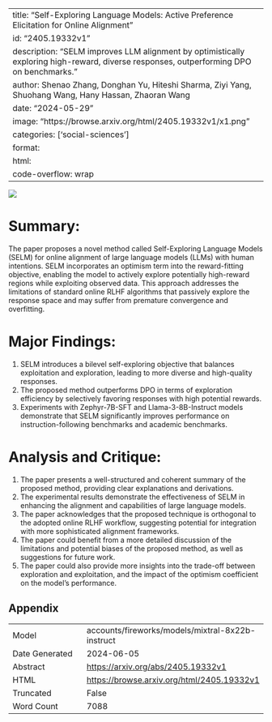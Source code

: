 
---
title: "Self-Exploring Language Models: Active Preference Elicitation for Online Alignment"
id: "2405.19332v1"
description: "SELM improves LLM alignment by optimistically exploring high-reward, diverse responses, outperforming DPO on benchmarks."
author: Shenao Zhang, Donghan Yu, Hiteshi Sharma, Ziyi Yang, Shuohang Wang, Hany Hassan, Zhaoran Wang
date: "2024-05-29"
image: "https://browse.arxiv.org/html/2405.19332v1/x1.png"
categories: ['social-sciences']
format:
  html:
    code-overflow: wrap
---

![](https://browse.arxiv.org/html/2405.19332v1/x1.png)

# Summary:

The paper proposes a novel method called Self-Exploring Language Models (SELM) for online alignment of large language models (LLMs) with human intentions. SELM incorporates an optimism term into the reward-fitting objective, enabling the model to actively explore potentially high-reward regions while exploiting observed data. This approach addresses the limitations of standard online RLHF algorithms that passively explore the response space and may suffer from premature convergence and overfitting.

# Major Findings:

1. SELM introduces a bilevel self-exploring objective that balances exploitation and exploration, leading to more diverse and high-quality responses.
2. The proposed method outperforms DPO in terms of exploration efficiency by selectively favoring responses with high potential rewards.
3. Experiments with Zephyr-7B-SFT and Llama-3-8B-Instruct models demonstrate that SELM significantly improves performance on instruction-following benchmarks and academic benchmarks.

# Analysis and Critique:

1. The paper presents a well-structured and coherent summary of the proposed method, providing clear explanations and derivations.
2. The experimental results demonstrate the effectiveness of SELM in enhancing the alignment and capabilities of large language models.
3. The paper acknowledges that the proposed technique is orthogonal to the adopted online RLHF workflow, suggesting potential for integration with more sophisticated alignment frameworks.
4. The paper could benefit from a more detailed discussion of the limitations and potential biases of the proposed method, as well as suggestions for future work.
5. The paper could also provide more insights into the trade-off between exploration and exploitation, and the impact of the optimism coefficient on the model's performance.

## Appendix

|          |          |
|----------|----------|
| Model     | accounts/fireworks/models/mixtral-8x22b-instruct       |
| Date Generated     | 2024-06-05       |
| Abstract | [https://arxiv.org/abs/2405.19332v1](https://arxiv.org/abs/2405.19332v1)        |
| HTML     | [https://browse.arxiv.org/html/2405.19332v1](https://browse.arxiv.org/html/2405.19332v1)       |
| Truncated       | False       |
| Word Count       | 7088       |